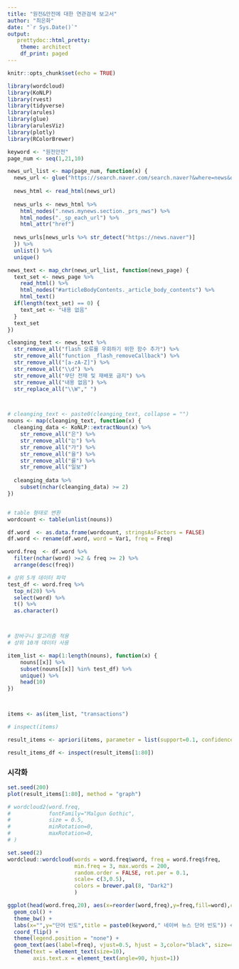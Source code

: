 ---
title: "원전&안전에 대한 연관검색 보고서"
author: "최은화"
date: "`r Sys.Date()`"
output: 
   prettydoc::html_pretty:
    theme: architect
    df_print: paged
---

```{r setup, include=FALSE}
knitr::opts_chunk$set(echo = TRUE)
```

```{r message=FALSE}
library(wordcloud)
library(KoNLP)
library(rvest)
library(tidyverse)
library(arules)
library(glue)
library(arulesViz)
library(plotly)
library(RColorBrewer)
```


```{r}
keyword <- "원전안전"
page_num <- seq(1,21,10)

news_url_list <- map(page_num, function(x) {
  news_url <- glue("https://search.naver.com/search.naver?&where=news&query={keyword}&sm=tab_pge&sort=0&photo=0&field=0&reporter_article=&pd=0&ds=&de=&docid=&nso=so:r,p:all,a:all&mynews=0&cluster_rank=22&start={x}&refresh_start=0")
  
  news_html <- read_html(news_url) 
  
  news_urls <- news_html %>% 
    html_nodes(".news.mynews.section._prs_nws") %>% 
    html_nodes("._sp_each_url") %>% 
    html_attr("href")
  
  news_urls[news_urls %>% str_detect("https://news.naver")]
  }) %>% 
  unlist() %>% 
  unique()

news_text <- map_chr(news_url_list, function(news_page) {
  text_set <- news_page %>% 
    read_html() %>% 
    html_nodes("#articleBodyContents._article_body_contents") %>% 
    html_text()
  if(length(text_set) == 0) {
    text_set <- "내용 없음"
  }
  text_set
})

cleanging_text <- news_text %>% 
  str_remove_all("flash 오류를 우회하기 위한 함수 추가") %>% 
  str_remove_all("function _flash_removeCallback") %>% 
  str_remove_all("[a-zA-Z]") %>% 
  str_remove_all("\\d") %>% 
  str_remove_all("무단 전재 및 재배포 금지") %>% 
  str_remove_all("내용 없음") %>% 
  str_replace_all("\\W"," ") 



# cleanging_text <- paste0(cleanging_text, collapse = "")
nouns <- map(cleanging_text, function(x) {
  cleanging_data <- KoNLP::extractNoun(x) %>% 
    str_remove_all("은") %>% 
    str_remove_all("는") %>% 
    str_remove_all("가") %>%
    str_remove_all("을") %>%
    str_remove_all("를") %>% 
    str_remove_all("일보")
  
  cleanging_data %>% 
    subset(nchar(cleanging_data) >= 2)
})


# table 형태로 변환
wordcount <- table(unlist(nouns))

df.word  <- as.data.frame(wordcount, stringsAsFactors = FALSE)
df.word <- rename(df.word, word = Var1, freq = Freq)

word.freq  <- df.word %>% 
  filter(nchar(word) >=2 & freq >= 2) %>% 
  arrange(desc(freq))

# 상위 5개 데이터 파악
test_df <- word.freq %>% 
  top_n(20) %>% 
  select(word) %>% 
  t() %>% 
  as.character()



# 장바구니 알고리즘 적용 
# 상위 10개 데이터 사용

item_list <- map(1:length(nouns), function(x) {
    nouns[[x]] %>% 
    subset(nouns[[x]] %in% test_df) %>% 
    unique() %>% 
    head(10)
})



items <- as(item_list, "transactions")

# inspect(items)

result_items <- apriori(items, parameter = list(support=0.1, confidence=0.8))

result_items_df <- inspect(result_items[1:80])

```


### 시각화

```{r fig.height=8, fig.width=10}
set.seed(200)
plot(result_items[1:80], method = "graph")
```


```{r }
# wordcloud2(word.freq,
#            fontFamily="Malgun Gothic",
#            size = 0.5,
#            minRotation=0,
#            maxRotation=0,
# )
```

```{r}
set.seed(2)
wordcloud::wordcloud(words = word.freq$word, freq = word.freq$freq,
                     min.freq = 3, max.words = 200,
                     random.order = FALSE, rot.per = 0.1,
                     scale= c(3,0.5),
                     colors = brewer.pal(8, "Dark2")
                     )
```




```{r fig.height=6, fig.width=10}
ggplot(head(word.freq,20), aes(x=reorder(word,freq),y=freq,fill=word),colour=gradient) +
  geom_col() +
  theme_bw() + 
  labs(x="",y="단어 빈도",title = paste0(keyword," 네이버 뉴스 단어 빈도")) + 
  coord_flip() + 
  theme(legend.position = "none") +
  geom_text(aes(label=freq), vjust=0.5, hjust = 3,color="black", size=4) +
  theme(text = element_text(size=10),
        axis.text.x = element_text(angle=90, hjust=1)) 
```

